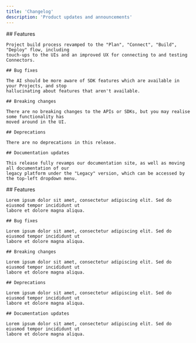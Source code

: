 ```yaml
---
title: 'Changelog'
description: 'Product updates and announcements'
---
```


<Update label="30th August 2025" description="2025.08.30">
    ## Features

    Project build process revamped to the "Plan", "Connect", "Build", "Deploy" flow, including
    touch-ups to the UIs and an improved UX for connecting to and testing Connectors.

    ## Bug fixes

    The AI should be more aware of SDK features which are available in your Projects, and stop
    hallucinating about features that aren't available.

    ## Breaking changes

    There are no breaking changes to the APIs or SDKs, but you may realise some functionality has
    moved around in the UI.

    ## Deprecations

    There are no deprecations in this release.

    ## Documentation updates

    This release fully revamps our documentation site, as well as moving all documentation of our 
    legacy platform under the "Legacy" version, which can be accessed by the top-left dropdown menu.
</Update>

<Update label="28th August 2025" description="2025.08.28">
    ## Features

    Lorem ipsum dolor sit amet, consectetur adipiscing elit. Sed do eiusmod tempor incididunt ut 
    labore et dolore magna aliqua.

    ## Bug fixes

    Lorem ipsum dolor sit amet, consectetur adipiscing elit. Sed do eiusmod tempor incididunt ut 
    labore et dolore magna aliqua.

    ## Breaking changes

    Lorem ipsum dolor sit amet, consectetur adipiscing elit. Sed do eiusmod tempor incididunt ut 
    labore et dolore magna aliqua.

    ## Deprecations

    Lorem ipsum dolor sit amet, consectetur adipiscing elit. Sed do eiusmod tempor incididunt ut 
    labore et dolore magna aliqua.

    ## Documentation updates

    Lorem ipsum dolor sit amet, consectetur adipiscing elit. Sed do eiusmod tempor incididunt ut 
    labore et dolore magna aliqua.
</Update>
